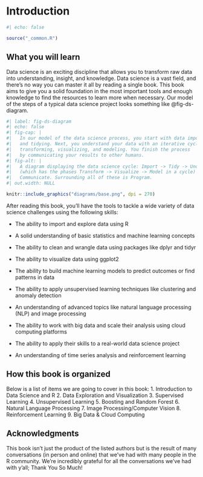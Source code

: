 # Introduction {#sec-intro .unnumbered}

```r
#| echo: false

source("_common.R")
```

## What you will learn

Data science is an exciting discipline that allows you to transform raw data into understanding, insight, and knowledge. Data science is a vast field, and there's no way you can master it all by reading a single book. This book aims to give you a solid foundation in the most important tools and enough knowledge to find the resources to learn more when necessary. Our model of the steps of a typical data science project looks something like @fig-ds-diagram.

```r
#| label: fig-ds-diagram
#| echo: false
#| fig-cap: |
#|   In our model of the data science process, you start with data import
#|   and tidying. Next, you understand your data with an iterative cycle of
#|   transforming, visualizing, and modeling. You finish the process 
#|   by communicating your results to other humans.
#| fig-alt: |
#|   A diagram displaying the data science cycle: Import -> Tidy -> Understand 
#|   (which has the phases Transform -> Visualize -> Model in a cycle) -> 
#|   Communicate. Surrounding all of these is Program.
#| out.width: NULL

knitr::include_graphics("diagrams/base.png", dpi = 270)
```

After reading this book, you'll have the tools to tackle a wide variety of data science challenges using the following skills:

-   The ability to import and explore data using R

-   A solid understanding of basic statistics and machine learning concepts

-   The ability to clean and wrangle data using packages like dplyr and tidyr

-   The ability to visualize data using ggplot2

-   The ability to build machine learning models to predict outcomes or find patterns in data

-   The ability to apply unsupervised learning techniques like clustering and anomaly detection

-   An understanding of advanced topics like natural language processing (NLP) and image processing

-   The ability to work with big data and scale their analysis using cloud computing platforms

-   The ability to apply their skills to a real-world data science project

-   An understanding of time series analysis and reinforcement learning

## How this book is organized

Below is a list of items we are going to cover in this book:
1.  Introduction to Data Science and R
2.  Data Exploration and Visualization
3.  Supervised Learning
4.  Unsupervised Learning
5.  Boosting and Random Forest
6.  Natural Language Processing
7.  Image Processing/Computer Vision
8.  Reinforcement Learning
9.  Big Data & Cloud Computing

## Acknowledgments

This book isn't just the product of the listed authors but is the result of many conversations (in person and online) that we've had with many people in the R community.
We're incredibly grateful for all the conversations we've had with y'all; Thank You So Much!